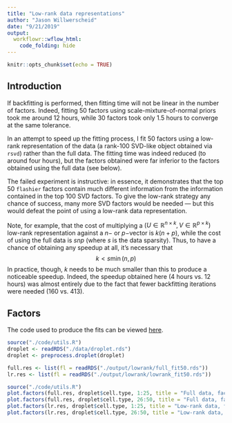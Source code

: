 ```yaml
---
title: "Low-rank data representations"
author: "Jason Willwerscheid"
date: "9/21/2019"
output:
  workflowr::wflow_html:
    code_folding: hide
---
```


```r
knitr::opts_chunk$set(echo = TRUE)
```

## Introduction

If backfitting is performed, then fitting time will not be linear in the number of factors. Indeed, fitting 50 factors using scale-mixture-of-normal priors took me around 12 hours, while 30 factors took only 1.5 hours to converge at the same tolerance.

In an attempt to speed up the fitting process, I fit 50 factors using a low-rank representation of the data (a rank-100 SVD-like object obtained via `rsvd`) rather than the full data. The fitting time was indeed reduced (to around four hours), but the factors obtained were far inferior to the factors obtained using the full data (see below).

The failed experiment is instructive: in essence, it demonstrates that the top 50 `flashier` factors contain much different information from the information contained in the top 100 SVD factors. To give the low-rank strategy any chance of success, many more SVD factors would be needed --- but this would defeat the point of using a low-rank data representation. 

Note, for example, that the cost of multiplying a $\left( U \in \mathbb{R}^{n \times k}, V \in \mathbb{R}^{p \times k} \right)$ low-rank representation against a $n-$ or $p-$vector is $k(n + p)$, while the cost of using the full data is $snp$ (where $s$ is the data sparsity). Thus, to have a chance of obtaining any speedup at all, it's necessary that 
$$ k < s \min(n, p) $$
In practice, though, $k$ needs to be much smaller than this to produce a noticeable speedup. Indeed, the speedup obtained here (4 hours vs. 12 hours) was almost entirely due to the fact that fewer backfitting iterations were needed (160 vs. 413). 

## Factors

The code used to produce the fits can be viewed [here](https://github.com/willwerscheid/scFLASH/blob/master/code/lowrank/lowrank_fits.R).

```r
source("./code/utils.R")
droplet <- readRDS("./data/droplet.rds")
droplet <- preprocess.droplet(droplet)

full.res <- list(fl = readRDS("./output/lowrank/full_fit50.rds"))
lr.res <- list(fl = readRDS("./output/lowrank/lowrank_fit50.rds"))
```

```r
source("./code/utils.R")
plot.factors(full.res, droplet$cell.type, 1:25, title = "Full data, factors 1-25")
plot.factors(full.res, droplet$cell.type, 26:50, title = "Full data, factors 26-50")
plot.factors(lr.res, droplet$cell.type, 1:25, title = "Low-rank data, factors 1-25")
plot.factors(lr.res, droplet$cell.type, 26:50, title = "Low-rank data, factors 26-50")
```

